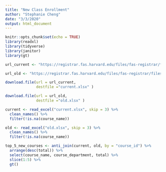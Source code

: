 ```yaml
---
title: "New Class Enrollment"
author: "Stephanie Cheng"
date: "3/3/2020"
output: html_document
---
```


```r
knitr::opts_chunk$set(echo = TRUE)
library(readxl)
library(tidyverse)
library(janitor)
library(gt)
```

```r
url_current <- "https://registrar.fas.harvard.edu/files/fas-registrar/files/class_enrollment_summary_by_term_2.25.20_0.xlsx"

url_old <- "https://registrar.fas.harvard.edu/files/fas-registrar/files/class_enrollment_summary_by_term_3.22.19_0.xlsx"

download.file(url = url_current,
              destfile ="current.xlsx" )

download.file(url = url_old,
              destfile ="old.xlsx" )

current <- read_excel("current.xlsx", skip = 3) %>%
  clean_names() %>%
  filter(!is.na(course_name))

old <- read_excel("old.xlsx", skip = 3) %>%
  clean_names() %>%
  filter(!is.na(course_name))

top_5_new_courses <- anti_join(current, old, by = "course_id") %>%
  arrange(desc(total)) %>%
  select(course_name, course_department, total) %>%
  slice(1:5) %>%
  gt()
```
